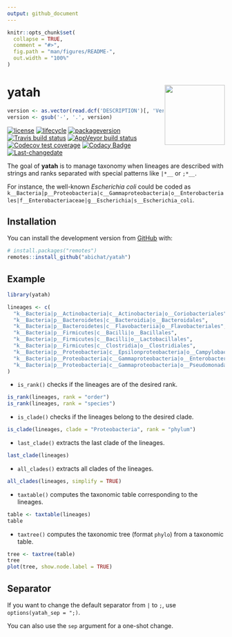 ```yaml
---
output: github_document
---
```


<!-- README.md is generated from README.Rmd. Please edit that file -->

```r
knitr::opts_chunk$set(
  collapse = TRUE,
  comment = "#>",
  fig.path = "man/figures/README-",
  out.width = "100%"
)
```
# yatah <a href='https://abichat.github.io/yatah'><img src='man/figures/logo.png' align="right" height="139" /></a>

<!-- badges: start -->
```r
version <- as.vector(read.dcf('DESCRIPTION')[, 'Version'])
version <- gsub('-', '.', version)
```
[![license](https://img.shields.io/badge/license-GPL--3-blue.svg)](https://www.gnu.org/licenses/gpl-3.0.en.html)
[![lifecycle](https://img.shields.io/badge/lifecycle-experimental-orange.svg)](https://www.tidyverse.org/lifecycle/#experimental)
[![packageversion](https://img.shields.io/badge/package%20version-`r version`-orange.svg)](https://github.com/abichat/yatah/blob/master/DESCRIPTION)
[![Travis build status](https://travis-ci.org/abichat/yatah.svg?branch=master)](https://travis-ci.org/abichat/yatah)
[![AppVeyor build status](https://ci.appveyor.com/api/projects/status/github/abichat/yatah?branch=master&svg=true)](https://ci.appveyor.com/project/abichat/yatah)
[![Codecov test coverage](https://codecov.io/gh/abichat/yatah/branch/master/graph/badge.svg)](https://codecov.io/gh/abichat/yatah?branch=master)
[![Codacy Badge](https://api.codacy.com/project/badge/Grade/2d7712f99522472db847f9bdc3f7b7a4)](https://www.codacy.com/app/abichat/yatah?utm_source=github.com&amp;utm_medium=referral&amp;utm_content=abichat/yatah&amp;utm_campaign=Badge_Grade)
[![Last-changedate](https://img.shields.io/badge/last%20change-`r gsub('-', '--', Sys.Date())`-yellowgreen.svg)](https://github.com/abichat/yatah/commits/master)
<!-- [![CRAN_Status_Badge](https://www.r-pkg.org/badges/version/yatah)](https://cran.r-project.org/package=yatah) -->
<!-- badges: end -->

The goal of __yatah__ is to manage taxonomy when lineages are described with strings and ranks separated with special patterns like `|*__` or `;*__`.

For instance, the well-known _Escherichia coli_ could be coded as `k__Bacteria|p__Proteobacteria|c__Gammaproteobacteria|o__Enterobacteriales|f__Enterobacteriaceae|g__Escherichia|s__Escherichia_coli`.

## Installation

<!-- You can install the released version of yatah from [CRAN](https://CRAN.R-project.org) with: -->

<!-- ``` r -->
<!-- install.packages("yatah") -->
<!-- ``` -->

<!-- And the development version from [GitHub](https://github.com/) with: -->
You can install the development version from [GitHub](https://github.com/) with:

``` r
# install.packages("remotes")
remotes::install_github("abichat/yatah")
```
## Example

```r
library(yatah)
```


```r
lineages <- c(
  "k__Bacteria|p__Actinobacteria|c__Actinobacteria|o__Coriobacteriales",
  "k__Bacteria|p__Bacteroidetes|c__Bacteroidia|o__Bacteroidales",
  "k__Bacteria|p__Bacteroidetes|c__Flavobacteriia|o__Flavobacteriales",
  "k__Bacteria|p__Firmicutes|c__Bacilli|o__Bacillales",
  "k__Bacteria|p__Firmicutes|c__Bacilli|o__Lactobacillales",
  "k__Bacteria|p__Firmicutes|c__Clostridia|o__Clostridiales",
  "k__Bacteria|p__Proteobacteria|c__Epsilonproteobacteria|o__Campylobacterales",
  "k__Bacteria|p__Proteobacteria|c__Gammaproteobacteria|o__Enterobacteriales",
  "k__Bacteria|p__Proteobacteria|c__Gammaproteobacteria|o__Pseudomonadales"
)
```

* `is_rank()` checks if the lineages are of the desired rank.

```r
is_rank(lineages, rank = "order")
is_rank(lineages, rank = "species")
```

* `is_clade()` checks if the lineages belong to the desired clade.

```r
is_clade(lineages, clade = "Proteobacteria", rank = "phylum")
```

* `last_clade()` extracts the last clade of the lineages.

```r
last_clade(lineages)
```

* `all_clades()` extracts all clades of the lineages.

```r
all_clades(lineages, simplify = TRUE)
```


* `taxtable()` computes the taxonomic table corresponding to the lineages.

```r
table <- taxtable(lineages)
table
```

* `taxtree()` computes the taxonomic tree (format `phylo`) from a taxonomic table. 

```r
tree <- taxtree(table)
tree
plot(tree, show.node.label = TRUE)
```

## Separator

If you want to change the default separator from `|` to `;`, use `options(yatah_sep = ";)`. 

You can also use the `sep` argument for a one-shot change.

